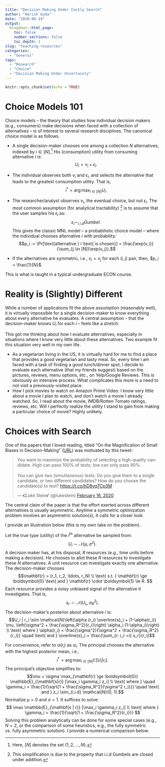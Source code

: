 ```yaml
---
title: "Decision Making Under Costly Search"
author: "Harish Guda"
date: "2020-06-14"
output:
  blogdown::html_page:
    toc: false
    number_sections: false
    toc_depth: 1
slug: "teaching-resources"
categories: 
  - "General"
tags: 
  - "Research"
  - "Choice"
  - "Decision Making Under Uncertainty"
---
```


```r
knitr::opts_chunk$set(echo = TRUE)
```

# Choice Models 101

Choice models -- the theory that studies how individual decision makers (e.g., consumers) make decisions when faced with a collection of alternatives -- is of interest to several research disciplines. The canonical choice model is as follows. 

  - A single decision-maker chooses one among a collection $N$ alternatives, indexed by $i \in [N]$.^[Here, $[N]$ denotes the set $\{1, 2, \ldots, N\}$.] His (consumption) utility from consuming alternative $i$ is: 
$$U_i = v_i + \epsilon_i.$$
  - The individual observes both $v_i$ and $\epsilon_i$, and selects the alternative that leads to the greatest consumption utility. That is, 
$$i^* = \arg\max_{i \in [N]} U_i.$$

  - The researcher/analyst observes $v_i$, the eventual choice, but not $\epsilon_i$. The most common assumption (for analytical tractability) ^[This simplification is due to the  property that i.i.d Gumbels are closed under addition.] is to assume that the user samples his $\epsilon_i$ as:
$$\epsilon_i\sim_{i.i.d} Gumbel. $$
This gives the classic MNL model -- a probabilistic choice model -- where the individual chooses alternative $i$ with probability: 
$$p_i := \Pr[\text{alternative } i \text{ is chosen}] = \frac{\exp(v_i)}{\sum_{j \in [N]}\exp(v_j)}.$$
  - If the alternatives are symmetric, i.e., $v_i = v_j$ for each $(i,j)$ pair, then, $p_i = \frac{1}{N}$. 
  
This is what is taught in a typical undergraduate ECON course. 

# Reality is (Slightly) Different

While a number of applications fit the above assumption (reasonably well), it is virtually impossible for a single decision-maker to know everything about every alternative he evaluates. A central assumption -- that the decision-maker knows $U_i$ for each $i$ -- feels like a stretch. 

This got me thinking about how I evaluate alternatives, especially in situations where I know very little about these alternatives. Two example fit this situation very well in my own life. 

  - As a vegetarian living in the US, it is virtually hard for me to find a place that provides a good vegetarian and tasty meal. So, every time I am faced with a task of finding a good lunch/dinner spot, I decide to evaluate each alternative (that my friends suggest) based on the pictures, reviews, menu options, etc., on Yelp/Google Reviews. This is obviously an intensive process. What complicates this more is a need to not visit a previously-visited place. 
  - How I pick movies to watch on Amazon Prime Video: I know very little about a movie I plan to watch, and don't watch a movie I already watched. So, I read about the movie, IMDB/Rotten Tomato ratings, reviews, etc. Will I perfectly realize the utility I stand to gain from making a particular choice of movie? Highly unlikely. 

# Choices with Search

One of the papers that I loved reading, titled "On the Magnification of Small Biases in Decision-Making" ([URL](https://www.chapman.edu/research/institutes-and-centers/economic-science-institute/_files/ifree-papers-and-photos/davies-van-wesep-waters-2019.pdf)) was motivated by this tweet:

<blockquote class="twitter-tweet"><p lang="en" dir="ltr">You want to maximize the probability of selecting a high-quality candidate. High can pass 100% of tests; low can only pass 90%.<br><br>You can give two (simultaneous) tests. Do you give them to a single candidate, or two different candidates? How do you choose the candidate(s) to test? <a href="https://t.co/hD8yq7Cp3M">https://t.co/hD8yq7Cp3M</a></p>&mdash; ⑆Luke Stein⑈ (@lukestein) <a href="https://twitter.com/lukestein/status/1229083990537183232?ref_src=twsrc%5Etfw">February 16, 2020</a></blockquote> <script async src="https://platform.twitter.com/widgets.js" charset="utf-8"></script>

The central claim of the paper is that the effort exerted across different alternatives is usually asymmetric. Anytime a symmetric optimization problem involves an asymmetric solution(s), it calls for a closer look. 

I provide an illustration below (this is my own take on the problem). 

Let the true type (utility) of the $i^{th}$ alternative be sampled from: 
$$U_i \sim \mathcal{N}(\mu, \sigma^2).$$
A decision maker has, at his disposal, $R$ resources (e.g., time units before making a decision). He chooses to allot these $R$ resources to investigate these $N$ alternatives. A unit resource can investigate exactly one alternative. The decision-maker chooses $$\mathbf{r} = (r_1, r_2, \ldots, r_N) \\ 
\text{ s.t. } \mathbf{r} \ge \boldsymbol{0} \text{ and } \mathbf{r} \cdot \boldsymbol{1} \le R. $$
Each resource provides a noisy unbiased signal of the alternative it investigates. That is, 
$$s_r \sim \mathcal{N}(U_{i_r}, \sigma_R^2).$$
The decision-maker's posterior about alternative $i$ is: 
$$U_i | r_i \sim \mathcal{N}\left(\alpha (r_i) \overline{s}_i + (1-\alpha(r_i)) \mu, \left(\sigma^2 + \frac{\sigma_R^2}{r_i}\right) \alpha_i (1-\alpha_i)\right) \\
\text{ where } \alpha(r_i) = \frac{\sigma^2}{\sigma^2 + \frac{\sigma_R^2}{r_i}}  \quad
\text{ and } \overline{s}_i = \frac{\sum_{r: i_r =i} s_r}{r_i}$$

For convenience, refer to $\alpha(r_i)$ as $\alpha_i$. The principal chooses the alternative with the highest posterior mean, i.e., 
$$i^* = \arg\max_{i \in [N]} \mathbb{E}[U_i | r_i]. $$
The principal's objective simplifies to: 
$$\mu + \sigma \max_{\mathbf{r} \ge \boldsymbol{0}} \mathbb{E}_{\mathbf{s|r}} [\max_i \gamma_i z_i] \\
\text{ where } \quad  \gamma_i = \frac{1}{\sqrt{1 + \frac{\sigma_R^2}{\sigma^2 r_i}}} \quad \text{ and } z_i \sim_{i.i.d} \mathcal{N}(0, 1).$$
Normalize $\mu = 0$ and $\sigma = 1$. It suffices to solve: 
$$
\max \mathbb{E}_{\mathbf{s | r}} [\max_i \gamma_i z_i] \\
\text{ where } \gamma_i = \frac{1}{\sqrt{1 + \frac{\sigma_R^2}{r_i}}}
$$
Solving this problem analytically can be done for some special cases (e.g., $N = 2$, or the comparison of some heuristics, e.g., the fully symmetric vs. fully asymmetric solution). I provide a numerical comparison below. 

